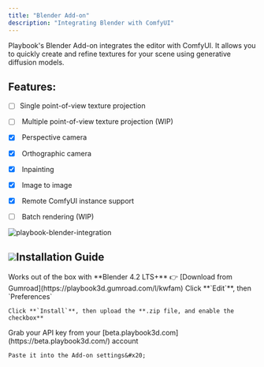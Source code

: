 ```yaml
---
title: "Blender Add-on"
description: "Integrating Blender with ComfyUI"
---
```


Playbook's Blender Add-on integrates the editor with ComfyUI. It allows you to quickly create and refine textures for your scene using generative diffusion models.

## Features:

* [ ] Single point-of-view texture projection

* [ ]  Multiple point-of-view texture projection (WIP)

* [x]  Perspective camera

* [x]  Orthographic camera

* [x]  Inpainting

* [x]  Image to image

* [x]  Remote ComfyUI instance support

* [ ]  Batch rendering (WIP)

![](np26pcw17n86w8p06yus2ihwqgft.png "playbook-blender-integration")

## ![](playbook-blender-2)Installation Guide

<Info>
  Works out of the box with **Blender 4.2 LTS+**
</Info>

<Steps>
  <Step title="Download from Gumroad">
    👉 [Download from Gumroad](https://playbook3d.gumroad.com/l/kwfam)
  </Step>

  <Step title="Install add-on">
    Click **`Edit`**, then `Preferences`

    Click **`Install`**, then upload the **.zip file, and enable the checkbox**
  </Step>

  <Step title="Copy & Paste your API key">
    Grab your API key from your [beta.playbook3d.com](https://beta.playbook3d.com/) account

    Paste it into the Add-on settings&#x20;
  </Step>
</Steps>

##